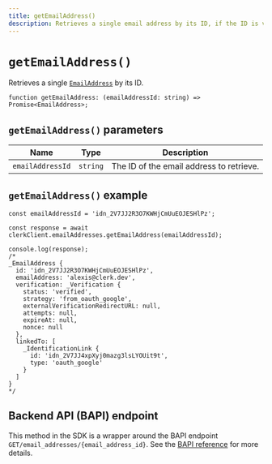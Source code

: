 ```yaml
---
title: getEmailAddress()
description: Retrieves a single email address by its ID, if the ID is valid.
---
```


# `getEmailAddress()`

Retrieves a single [`EmailAddress`](/docs/references/javascript/email-address/email-address) by its ID.

```tsx
function getEmailAddress: (emailAddressId: string) => Promise<EmailAddress>;
```

## `getEmailAddress()` parameters

| Name | Type | Description |
| --- | --- | --- |
| `emailAddressId` | `string` | The ID of the email address to retrieve. |

## `getEmailAddress()` example

```tsx
const emailAddressId = 'idn_2V7JJ2R3O7KWHjCmUuEOJESHlPz';

const response = await clerkClient.emailAddresses.getEmailAddress(emailAddressId);

console.log(response);
/*
_EmailAddress {
  id: 'idn_2V7JJ2R3O7KWHjCmUuEOJESHlPz',
  emailAddress: 'alexis@clerk.dev',
  verification: _Verification {
    status: 'verified',
    strategy: 'from_oauth_google',
    externalVerificationRedirectURL: null,
    attempts: null,
    expireAt: null,
    nonce: null
  },
  linkedTo: [
    _IdentificationLink {
      id: 'idn_2V7JJ4xpXyj0mazg3lsLYOUit9t',
      type: 'oauth_google'
    }
  ]
}
*/
```

## Backend API (BAPI) endpoint

This method in the SDK is a wrapper around the BAPI endpoint `GET/email_addresses/{email_address_id}`. See the [BAPI reference](https://clerk.com/docs/reference/backend-api/tag/Email-Addresses#operation/GetEmailAddress) for more details.